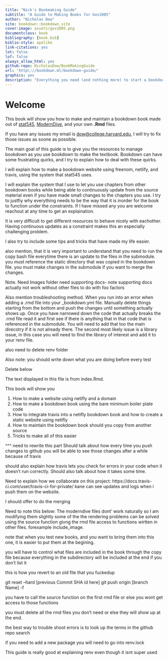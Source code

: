 ```yaml
--- 
title: "Nick's Bookmaking Guide"
subtitle: "A Guide to Making Books for Gov1005"
author: "Nicholas Dow"
site: bookdown::bookdown_site
cover-image: assets/gov1005.png
documentclass: book
bibliography: [book.bib]
biblio-style: apalike
link-citations: yes
lot: false
lof: false
always_allow_html: yes
github-repo: NicholasDow/BookMakingGuide
url: 'http\://bookdown.ml/bookdown-guide/'
graphics: yes
description: "Everything you need (and nothing more) to start a bookdown book."
---
```


# Welcome {-}

This book will show you how to make and maintain a bookdown book made out of [stat545](https://stat545.com/), [ModernDive](https://moderndive.com/), and your own **.Rmd** files.


If you have any issues my email is [dow@college.harvard.edu](mailto:dow@college.harvar), I will try to fix those issues as soone as possible.

The main goal of this guide is to give you the resources to manage bookdown as you use bookdown to make the textbook. Bookdown can have some frustrating quirks, and I try to explain how to deal with these quirks. 

I will explain how to make a bookdown website using freenom, netlify, and travis, using the system that stat545 uses. 

I will explain the system that I use to let you use chapters from other bookdown books while being able to continuously update from the source material even if you have made small changes to the chapters you use. I try to justfiy why everything needs to be the way that it is inorder for the book to function under the constraints. If I have missed any you are welcome reachout at any time to get an explaination.

It is very difficult to get different resources to behave nicely with eachother. Having continuous updates as a constraint makes this an especially challenging problem.

I also try to include some tips and tricks that have made my life easier.


also mention, that it is very important to understand that you need to run the copy bash file everytime there is an update to the files in the submodule. you must reference the static directory that was copied in the bookdown file. you must make changes in the submodule if you want to merge the changes.

Note. Need Images folder
need supporting docs- note supporting docs actually not work without other files to do with foo factors

Also mention troubleshooting method. When you run into an error when adding a .rmd file into your _bookdown.yml file. Manually delete things starting from the bottom and push the changes until something actually shows up. Once you have narrowed down the code that actually breaks the .rmd file read it and first see if there is anything that in that code that is referenced in the submodule. You will need to add that too the main direcotry if it is not already there. The second most likely issue is a library issue, in this case you will need to find the library of interest and add it to your renv file.


also need to delete renv folder

Also note: you should write down what you are doing before every test

Delete below

The text displayed in this file is from index.Rmd.

This book will show you

1. How to make a website using netifly and a domain
2. How to make a bookdown book using the bare minimum boiler plate code
3. How to integrate travis into a netifly bookdown book and how to create a static website using netifly
4. How to maintain the bookdown book should you copy from another source
5. Tricks to make all of this easier

^^^ need to rewrite this part
Should talk about how every time you push changes to github you will be able to see those changes after a while because of travis

should also explain how travis lets you check for errors in your code when it doesn't run correctly. Should also talk about how it takes some time.

Need to explain how we collaborate on this project:
https://docs.travis-ci.com/user/travis-ci-for-private/
kane can see updates and logs when i push them on the website.

I should offer to do the merging



Need to note this below:
The moderndive files dont' work naturally so I am modifying them slightly some of the the rendering problems can be solved using the source function givng the rmd file access to functions wirtten in other files. forexample include_image.

note that when you test new books, and you want to bring them into this one, it is easier to put them at the begining.

you will have to control what files are included in the book through the copy file because everything in the subdirectory will be included at the end if you don't list it

this is how you revert to an old file that you fuckedup 

git reset --hard [previous Commit SHA id here]
git push origin [branch Name] -f

you have to call the source function on the first rmd file or else you wont get access to those functions

you must delete all the rmd files you don't need or else they will show up at the end.

the best way to trouble shoot errors is to look up the terms in the github repo search

if you need to add a new package you will need to go into renv.lock

This guide is really good at explaining renv even though it isnt super used

